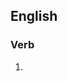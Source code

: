 ==English==

===Verb===
{{head|en|present participle}}

# {{present participle of|emcee|lang=en|nocat=1}}